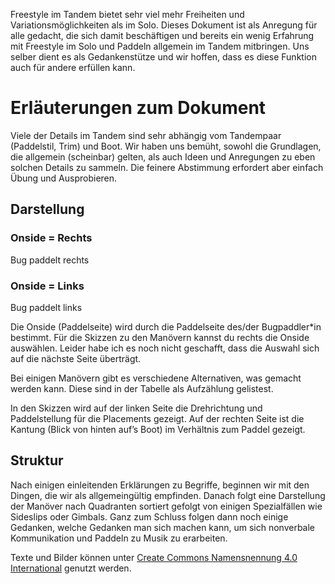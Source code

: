 Freestyle im Tandem bietet sehr viel mehr Freiheiten und Variationsmöglichkeiten als im Solo. Dieses Dokument ist als Anregung für alle gedacht, die sich damit beschäftigen und bereits ein wenig Erfahrung mit Freestyle im Solo und Paddeln allgemein im Tandem mitbringen. Uns selber dient es als Gedankenstütze und wir hoffen, dass es diese Funktion auch für andere erfüllen kann.


# Erläuterungen zum Dokument {.unnumbered}

Viele der Details im Tandem sind sehr abhängig vom Tandempaar (Paddelstil, Trim) und Boot. Wir haben uns bemüht, sowohl die Grundlagen, die allgemein (scheinbar) gelten, als auch Ideen und Anregungen zu eben solchen Details zu sammeln. Die feinere Abstimmung erfordert aber einfach Übung und Ausprobieren.

## Darstellung

::: {.column-margin .panel-tabset group="side"}
### Onside = Rechts {.unnumbered}
Bug paddelt rechts

### Onside = Links {.unnumbered}
Bug paddelt links
:::

Die Onside (Paddelseite) wird durch die Paddelseite des/der Bugpaddler*in bestimmt. 
[Für die Skizzen zu den Manövern kannst du rechts die Onside auswählen. Leider habe ich es noch nicht geschafft, dass die Auswahl sich auf die nächste Seite überträgt.]{.content-visible when-format="html"}

Bei einigen Manövern gibt es verschiedene Alternativen, was gemacht werden kann. Diese sind in der Tabelle als Aufzählung gelistest. 

In den Skizzen wird auf der linken Seite die Drehrichtung und Paddelstellung für die Placements gezeigt. Auf der rechten Seite ist die Kantung (Blick von hinten auf's Boot) im Verhältnis zum Paddel gezeigt.

## Struktur

Nach einigen einleitenden Erklärungen zu Begriffe, beginnen wir mit den Dingen, die wir als allgemeingültig empfinden. Danach folgt eine Darstellung der Manöver nach Quadranten sortiert gefolgt von einigen Spezialfällen wie Sideslips oder Gimbals. Ganz zum Schluss folgen dann noch einige Gedanken, welche Gedanken man sich machen kann, um sich nonverbale Kommunikation und Paddeln zu Musik zu erarbeiten.

[Texte und Bilder können unter [Create Commons Namensnennung 4.0 International](https://creativecommons.org/licenses/by/4.0/deed.de) genutzt werden.]{.content-visible when-format="pdf"}
